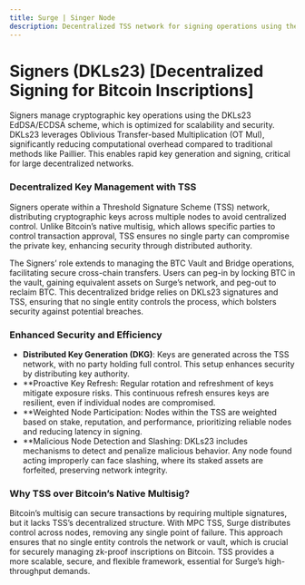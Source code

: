 ```yaml
---
title: Surge | Singer Node
description: Decentralized TSS network for signing operations using the DKLS23 EdDSA/ECDSA scheme
---
```



# Signers (DKLs23) [Decentralized Signing for Bitcoin Inscriptions]

Signers manage cryptographic key operations using the DKLs23 EdDSA/ECDSA scheme, which is optimized for scalability and security. DKLs23 leverages Oblivious Transfer-based Multiplication (OT Mul), significantly reducing computational overhead compared to traditional methods like Paillier. This enables rapid key generation and signing, critical for large decentralized networks.

### Decentralized Key Management with TSS

Signers operate within a Threshold Signature Scheme (TSS) network, distributing cryptographic keys across multiple nodes to avoid centralized control. Unlike Bitcoin’s native multisig, which allows specific parties to control transaction approval, TSS ensures no single party can compromise the private key, enhancing security through distributed authority.

The Signers’ role extends to managing the BTC Vault and Bridge operations, facilitating secure cross-chain transfers. Users can peg-in by locking BTC in the vault, gaining equivalent assets on Surge’s network, and peg-out to reclaim BTC. This decentralized bridge relies on DKLs23 signatures and TSS, ensuring that no single entity controls the process, which bolsters security against potential breaches.

### Enhanced Security and Efficiency

- **Distributed Key Generation (DKG)**: Keys are generated across the TSS network, with no party holding full control. This setup enhances security by distributing key authority.
- \*\*Proactive Key Refresh: Regular rotation and refreshment of keys mitigate exposure risks. This continuous refresh ensures keys are resilient, even if individual nodes are compromised.
- \*\*Weighted Node Participation: Nodes within the TSS are weighted based on stake, reputation, and performance, prioritizing reliable nodes and reducing latency in signing.
- \*\*Malicious Node Detection and Slashing: DKLs23 includes mechanisms to detect and penalize malicious behavior. Any node found acting improperly can face slashing, where its staked assets are forfeited, preserving network integrity.

<ZoomImage
  src="/assets/key_refresh.png"
  alt="Proactive Key Refresh"
  className="md:w-[50%] w-[80%] mx-auto"
/>

### Why TSS over Bitcoin’s Native Multisig?

Bitcoin’s multisig can secure transactions by requiring multiple signatures, but it lacks TSS’s decentralized structure. With MPC TSS, Surge distributes control across nodes, removing any single point of failure. This approach ensures that no single entity controls the network or vault, which is crucial for securely managing zk-proof inscriptions on Bitcoin. TSS provides a more scalable, secure, and flexible framework, essential for Surge’s high-throughput demands.

<ZoomImage
  src="/assets/tss_network.png"
  alt="Economic guarantee of TSS Network"
  className="md:w-[95%] w-[80%] mx-auto"
/>
